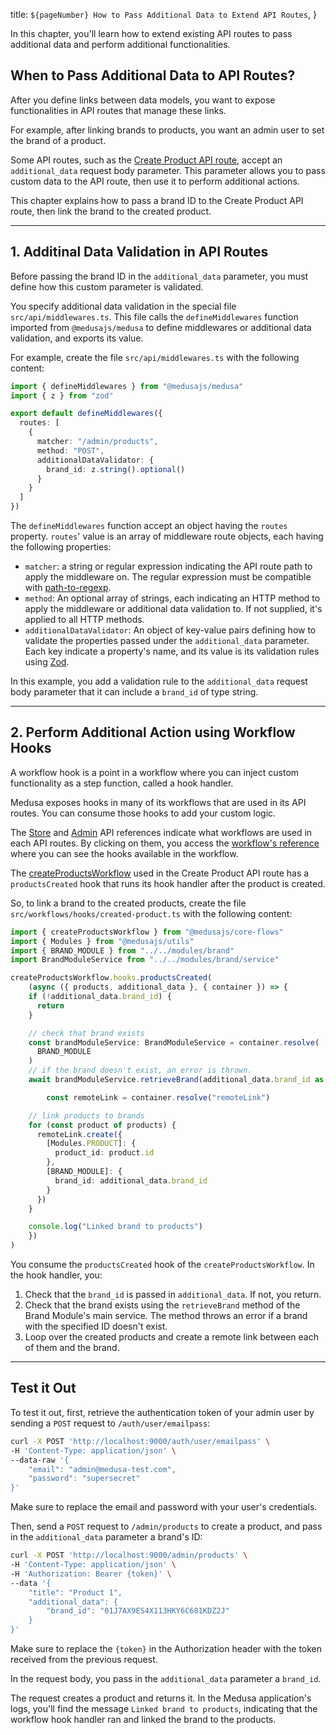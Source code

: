   title: `${pageNumber} How to Pass Additional Data to Extend API Routes`,
}

In this chapter, you'll learn how to extend existing API routes to pass additional data and perform additional functionalities.

## When to Pass Additional Data to API Routes?

After you define links between data models, you want to expose functionalities in API routes that manage these links.

For example, after linking brands to products, you want an admin user to set the brand of a product.

Some API routes, such as the [Create Product API route](https://docs.medusajs.com/v2/api/admin#products_postproducts), accept an `additional_data` request body parameter. This parameter allows you to pass custom data to the API route, then use it to perform additional actions.

This chapter explains how to pass a brand ID to the Create Product API route, then link the brand to the created product.

---

## 1. Additinal Data Validation in API Routes

Before passing the brand ID in the `additional_data` parameter, you must define how this custom parameter is validated.

You specify additional data validation in the special file `src/api/middlewares.ts`. This file calls the `defineMiddlewares` function imported from `@medusajs/medusa` to define middlewares or additional data validation, and exports its value.

For example, create the file `src/api/middlewares.ts` with the following content:

```ts title="src/api/middlewares.ts"
import { defineMiddlewares } from "@medusajs/medusa"
import { z } from "zod"

export default defineMiddlewares({
  routes: [
    {
      matcher: "/admin/products",
      method: "POST",
      additionalDataValidator: {
        brand_id: z.string().optional()
      }
    }
  ]
})
```

The `defineMiddlewares` function accept an object having the `routes` property. `routes`' value is an array of middleware route objects, each having the following properties:

- `matcher`: a string or regular expression indicating the API route path to apply the middleware on. The regular expression must be compatible with [path-to-regexp](https://github.com/pillarjs/path-to-regexp).
- `method`: An optional array of strings, each indicating an HTTP method to apply the middleware or additional data validation to. If not supplied, it's applied to all HTTP methods.
- `additionalDataValidator`: An object of key-value pairs defining how to validate the properties passed under the `additional_data` parameter. Each key indicate a property's name, and its value is its validation rules using [Zod](https://zod.dev/).

In this example, you add a validation rule to the `additional_data` request body parameter that it can include a `brand_id` of type string.

---

## 2. Perform Additional Action using Workflow Hooks

A workflow hook is a point in a workflow where you can inject custom functionality as a step function, called a hook handler.

Medusa exposes hooks in many of its workflows that are used in its API routes. You can consume those hooks to add your custom logic.

<Note title="Tip">

The [Store](!api!/store) and [Admin](!api!/admin) API references indicate what workflows are used in each API routes. By clicking on them, you access the [workflow's reference](!resources!/medusa-workflows-reference) where you can see the hooks available in the workflow.

</Note>

The [createProductsWorkflow](!resources!/references/medusa-workflows/createProductsWorkflow) used in the Create Product API route has a `productsCreated` hook that runs its hook handler after the product is created.

So, to link a brand to the created products, create the file `src/workflows/hooks/created-product.ts` with the following content:

```ts title="src/workflows/hooks/created-product.ts"
import { createProductsWorkflow } from "@medusajs/core-flows"
import { Modules } from "@medusajs/utils"
import { BRAND_MODULE } from "../../modules/brand"
import BrandModuleService from "../../modules/brand/service"

createProductsWorkflow.hooks.productsCreated(
	(async ({ products, additional_data }, { container }) => {
    if (!additional_data.brand_id) {
      return
    }

    // check that brand exists
    const brandModuleService: BrandModuleService = container.resolve(
      BRAND_MODULE
    )
    // if the brand doesn't exist, an error is thrown.
    await brandModuleService.retrieveBrand(additional_data.brand_id as string)

		const remoteLink = container.resolve("remoteLink")

    // link products to brands
    for (const product of products) {
      remoteLink.create({
        [Modules.PRODUCT]: {
          product_id: product.id
        },
        [BRAND_MODULE]: {
          brand_id: additional_data.brand_id
        }
      })
    }

    console.log("Linked brand to products")
	})
)
```

You consume the `productsCreated` hook of the `createProductsWorkflow`. In the hook handler, you:

1. Check that the `brand_id` is passed in `additional_data`. If not, you return.
2. Check that the brand exists using the `retrieveBrand` method of the Brand Module's main service. The method throws an error if a brand with the specified ID doesn't exist.
3. Loop over the created products and create a remote link between each of them and the brand.

---

## Test it Out

To test it out, first, retrieve the authentication token of your admin user by sending a `POST` request to `/auth/user/emailpass`:

```bash
curl -X POST 'http://localhost:9000/auth/user/emailpass' \
-H 'Content-Type: application/json' \
--data-raw '{
    "email": "admin@medusa-test.com",
    "password": "supersecret"
}'
```

Make sure to replace the email and password with your user's credentials.

Then, send a `POST` request to `/admin/products` to create a product, and pass in the `additional_data` parameter a brand's ID:

```bash
curl -X POST 'http://localhost:9000/admin/products' \
-H 'Content-Type: application/json' \
-H 'Authorization: Bearer {token}' \
--data '{
    "title": "Product 1",
    "additional_data": {
        "brand_id": "01J7AX9ES4X113HKY6C681KDZ2J"
    }
}'
```

<Note title="Tip">

Make sure to replace the `{token}` in the Authorization header with the token received from the previous request.

</Note>

In the request body, you pass in the `additional_data` parameter a `brand_id`.

The request creates a product and returns it. In the Medusa application's logs, you'll find the message `Linked brand to products`, indicating that the workflow hook handler ran and linked the brand to the products.
